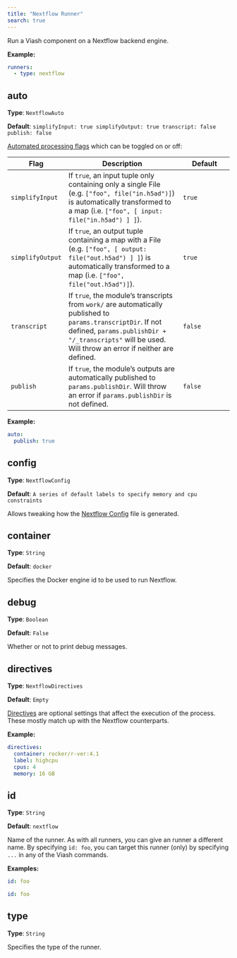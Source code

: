 ```yaml
---
title: "Nextflow Runner"
search: true
---
```


Run a Viash component on a Nextflow backend engine.


**Example:**

```yaml
runners:
  - type: nextflow

```

## auto

**Type**: `NextflowAuto`

**Default**: `simplifyInput: true
simplifyOutput: true
transcript: false
publish: false
`

[Automated processing flags](/reference/config/runners/nextflow/auto.html) which can be toggled on or off:

| Flag | Description | Default |
|---|---------|----|
| `simplifyInput` | If `true`, an input tuple only containing only a single File (e.g. `["foo", file("in.h5ad")]`) is automatically transformed to a map (i.e. `["foo", [ input: file("in.h5ad") ] ]`). | `true` |
| `simplifyOutput` | If `true`, an output tuple containing a map with a File (e.g. `["foo", [ output: file("out.h5ad") ] ]`) is automatically transformed to a map (i.e. `["foo", file("out.h5ad")]`). | `true` |
| `transcript` | If `true`, the module's transcripts from `work/` are automatically published to `params.transcriptDir`. If not defined, `params.publishDir + "/_transcripts"` will be used. Will throw an error if neither are defined. | `false` |
| `publish` | If `true`, the module's outputs are automatically published to `params.publishDir`.  Will throw an error if `params.publishDir` is not defined. | `false` |



**Example:**

```yaml
auto:
  publish: true
```

## config

**Type**: `NextflowConfig`

**Default**: `A series of default labels to specify memory and cpu constraints`

Allows tweaking how the [Nextflow Config](/reference/config/runners/nextflow/config.html) file is generated.

## container

**Type**: `String`

**Default**: `docker`

Specifies the Docker engine id to be used to run Nextflow.

## debug

**Type**: `Boolean`

**Default**: `False`

Whether or not to print debug messages.

## directives

**Type**: `NextflowDirectives`

**Default**: `Empty`

[Directives](/reference/config/runners/nextflow/directives.html) are optional settings that affect the execution of the process. These mostly match up with the Nextflow counterparts.  


**Example:**

```yaml
directives:
  container: rocker/r-ver:4.1
  label: highcpu
  cpus: 4
  memory: 16 GB
```

## id

**Type**: `String`

**Default**: `nextflow`

Name of the runner. As with all runners, you can give an runner a different name. By specifying `id: foo`, you can target this runner (only) by specifying `...` in any of the Viash commands.

**Examples:**

```yaml
id: foo
```

```yaml
id: foo
```

## type

**Type**: `String`

Specifies the type of the runner.
